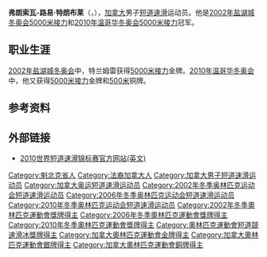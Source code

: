 {{MedalTableTop}}
{{MedalSport | 男子[[短道速滑|短道速滑]]}}
{{MedalCountry|{{CAN}}}}
{{MedalOlympic}}
{{MedalGold | [[2010年冬季奧林匹克运动会|2010年温哥华]] | [[2010年冬季奧林匹克运动会短道速滑比賽|5000米接力]]}}
{{MedalGold | [[2002年冬季奧林匹克运动会|2002年盐湖城]] | [[2002年冬季奧林匹克运动会短道速滑比賽|5000米接力]]}}
{{MedalSilver | [[2006年冬季奧林匹克运动会|2006年都灵]] | [[2006年冬季奧林匹克运动会短道速滑比賽|500米]]}}
{{MedalSilver | 2006年都灵 | [[2006年冬季奧林匹克运动会短道速滑比賽|5000米接力]]}}
{{MedalBronze | 2010年温哥华 | [[2010年冬季奧林匹克运动会短道速滑比賽|500米]]}}
{{MedalCompetition | [[世界短道速滑锦标赛|世界锦标赛]]}}
{{MedalGold | [[2012年世界短道速滑锦标赛|2012年上海]] | [[2012年世界短道速滑锦标赛|5000米接力]]}}
{{MedalGold | [[2006年世界短道速滑锦标赛|2006年明尼阿波利斯]] | [[2006年世界短道速滑锦标赛|500米]]}}
{{MedalGold | 2006年明尼阿波利斯 | [[2006年世界短道速滑锦标赛|5000米接力]]}}
{{MedalGold | [[2005年世界短道速滑锦标赛|2005年北京]] | [[2005年世界短道速滑锦标赛|500米]]}}
{{MedalGold | 2005年北京 | [[2005年世界短道速滑锦标赛|5000米接力]]}}
{{MedalSilver | [[2007年世界短道速滑锦标赛|2007年米兰]] | [[2007年世界短道速滑锦标赛|500米]]}}
{{MedalSilver | 2007年米兰 | [[2007年世界短道速滑锦标赛|5000米接力]]}}
{{MedalSilver | 2006年明尼阿波利斯 | [[2006年世界短道速滑锦标赛|3000米]]}}
{{MedalSilver | 2005年北京 | [[2005年世界短道速滑锦标赛|1500米]]}}
{{MedalBronze | [[2010年世界短道速滑锦标赛|2010年索菲亚]] | [[2010年世界短道速滑锦标赛|500米]]}}
{{MedalBronze | 2006年明尼阿波利斯 | [[2006年世界短道速滑锦标赛|全能]]}}
{{MedalBronze | 2005年北京 | [[2005年世界短道速滑锦标赛|全能]]}}
{{MedalBronze | [[1999年世界短道速滑锦标赛|1999年索菲亚]] | [[1999年世界短道速滑锦标赛|5000米接力]]}}
{{MedalCompetition | [[世界短道速滑团体锦标赛|世界团体锦标赛]]}}
{{MedalGold | [[世界短道速滑团体锦标赛|2007年布达佩斯]] | [[世界短道速滑团体锦标赛|团体]]}}
{{MedalGold | [[世界短道速滑团体锦标赛|2005年韩国]] | [[世界短道速滑团体锦标赛|团体]]}}
{{MedalGold | [[世界短道速滑团体锦标赛|2001年南牧村]] | [[世界短道速滑团体锦标赛|团体]]}}
{{MedalGold | [[世界短道速滑团体锦标赛|2000年海牙]] | [[世界短道速滑团体锦标赛|团体]]}}
{{MedalSilver | [[世界短道速滑团体锦标赛|2009年海伦芬]] | [[世界短道速滑团体锦标赛|团体]]}}
{{MedalSilver | [[世界短道速滑团体锦标赛|2006年蒙特利尔]] | [[世界短道速滑团体锦标赛|团体]]}}
{{MedalSilver | [[世界短道速滑团体锦标赛|2002年密尔沃基]] | [[世界短道速滑团体锦标赛|团体]]}}
{{MedalSilver | [[世界短道速滑团体锦标赛|1999年圣路易斯]] | [[世界短道速滑团体锦标赛|团体]]}}
{{MedalCompetition | [[世界少年短道速滑锦标赛|世界少年锦标赛]]}}
{{MedalGold | [[世界少年短道速滑锦标赛|1998年圣路易斯]] | [[世界少年短道速滑锦标赛|全能]]}}
{{MedalBronze | [[世界少年短道速滑锦标赛|1999年蒙特利尔]] | [[世界少年短道速滑锦标赛|全能]]}}
{{MedalCompetition | [[友好运动会|友好运动会]]}}
{{MedalGold | 2000 | 500米}}
{{MedalGold | 2000 | 1000米}}
{{MedalGold | 2000 | 5000米接力}}
{{MedalBottom}}

'''弗朗索瓦-路易·特朗布莱'''（{{lang-fr|François-Louis Tremblay}}，{{bd|1980年|11月13日|catIdx=Tremblay}}），[[加拿大|加拿大]]男子[[短道速滑|短道速滑]]运动员。他是[[2002年冬季奥林匹克运动会|2002年盐湖城冬奥会]][[2002年冬季奥林匹克运动会短道速滑比赛|5000米接力]]和[[2010年冬季奥林匹克运动会|2010年温哥华冬奥会]][[2010年冬季奥林匹克运动会短道速滑比赛|5000米接力]]冠军。

==职业生涯==
[[2002年冬季奥林匹克运动会|2002年盐湖城冬奥会]]中，特兰姆雷获得[[2002年冬季奥林匹克运动会短道速滑比赛|5000米接力]]金牌。[[2010年冬季奥林匹克运动会|2010年温哥华冬奥会]]中，他又获得[[2010年冬季奥林匹克运动会短道速滑比赛|5000米接力]]金牌和[[2010年冬季奥林匹克运动会短道速滑比赛|500米]]铜牌。

== 参考资料 ==
{{reflist}}

== 外部链接 ==
* [https://web.archive.org/web/20100311142158/http://www.2010wstssc-sofia.com/ 2010世界短道速滑锦标赛官方网站(英文)]

{{奥林匹克运动会短道速滑比赛男子5000米接力冠军}}

{{Authority control}}

{{DEFAULTSORT:Tremblay}}
[[Category:魁北克省人|Category:魁北克省人]]
[[Category:法裔加拿大人|Category:法裔加拿大人]]
[[Category:加拿大男子短道速滑运动员|Category:加拿大男子短道速滑运动员]]
[[Category:加拿大奥运短道速滑运动员|Category:加拿大奥运短道速滑运动员]]
[[Category:2002年冬季奥林匹克运动会短道速滑运动员|Category:2002年冬季奥林匹克运动会短道速滑运动员]]
[[Category:2006年冬季奥林匹克运动会短道速滑运动员|Category:2006年冬季奥林匹克运动会短道速滑运动员]]
[[Category:2010年冬季奥林匹克运动会短道速滑运动员|Category:2010年冬季奥林匹克运动会短道速滑运动员]]
[[Category:2002年冬季奧林匹克運動會獎牌得主|Category:2002年冬季奧林匹克運動會獎牌得主]]
[[Category:2006年冬季奧林匹克運動會獎牌得主|Category:2006年冬季奧林匹克運動會獎牌得主]]
[[Category:2010年冬季奧林匹克運動會獎牌得主|Category:2010年冬季奧林匹克運動會獎牌得主]]
[[Category:奧林匹克運動會短道競速滑冰獎牌得主|Category:奧林匹克運動會短道競速滑冰獎牌得主]]
[[Category:加拿大奧林匹克運動會金牌得主|Category:加拿大奧林匹克運動會金牌得主]]
[[Category:加拿大奧林匹克運動會銀牌得主|Category:加拿大奧林匹克運動會銀牌得主]]
[[Category:加拿大奧林匹克運動會銅牌得主|Category:加拿大奧林匹克運動會銅牌得主]]